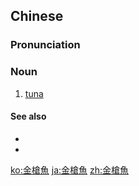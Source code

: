 {{also|金枪鱼}}
==Chinese==
{{zh-forms|s=金枪鱼}}

===Pronunciation===
{{zh-pron
|m=jīnqiāngyú
|c=gam1 coeng1 jyu4-2
|cat=n
}}

===Noun===
{{zh-noun}}

# [[tuna]]

====See also====
* {{zh-l|吞拿魚}}
* {{zh-l|鮪魚}}

{{zh-cat|Fish}}

[[ko:金槍魚]]
[[ja:金槍魚]]
[[zh:金槍魚]]